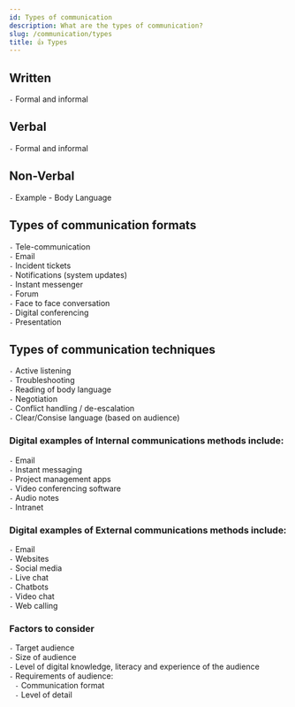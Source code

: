 ```yaml
---
id: Types of communication
description: What are the types of communication?
slug: /communication/types
title: 👍 Types
---
```



## Written
` - ` Formal and informal

## Verbal
` - ` Formal and informal

## Non-Verbal
` - ` Example - Body Language

## Types of communication formats
` - `  Tele-communication <br />
` - `  Email <br />
` - `  Incident tickets <br />
` - `  Notifications (system updates) <br />
` - `  Instant messenger <br />
` - `  Forum <br />
` - `  Face to face conversation <br />
` - `  Digital conferencing <br />
` - `  Presentation <br />

## Types of communication techniques

` - `  Active listening <br />
` - `  Troubleshooting <br />
` - `  Reading of body language <br />
` - `  Negotiation <br />
` - `  Conflict handling / de-escalation <br />
` - ` Clear/Consise language (based on audience) <br />

### Digital examples of Internal communications methods include:

` - ` Email <br />
` - ` Instant messaging <br />
` - ` Project management apps <br />
` - ` Video conferencing software <br />
` - ` Audio notes <br />
` - ` Intranet <br />

### Digital examples of External communications methods include:

` - ` Email <br />
` - ` Websites <br />
` - ` Social media <br />
` - ` Live chat <br />
` - ` Chatbots <br />
` - ` Video chat <br />
` - ` Web calling <br />

### Factors to consider
`-` Target audience <br />
`-` Size of audience <br />
`-` Level of digital knowledge, literacy and experience of the audience <br />
`-` Requirements of audience: <br />
⠀`-` Communication format <br />
⠀`-` Level of detail <br />
